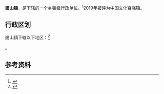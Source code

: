 {{中国乡级行政区|37/10/02/103/000}}

'''崮山镇'''，是{{PRC admin/fullname|37/10/02/103/000|3}}下辖的一个[[乡镇|乡镇]]级行政单位。<ref>{{PRC admin/ref sgc|{{PRC admin/parent|37/10/02/103/000}}}}</ref>2019年被评为中国文化百强镇。

== 行政区划 ==
崮山镇下辖以下地区：<ref>{{PRC admin/ref sgc|37/10/02/103/000}}</ref>

{{PRC admin/children|37/10/02/103/000}}。

== 参考资料 ==
{{reflist}}

{{PRC admin/navcat|37/10/02/103/000}}